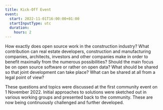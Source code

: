 ```yaml
---
title: Kick-Off Event
event:
  start: 2022-11-01T16:00:00+01:00
  startInputType: utc
  duration:
    hours: 2
---
```


How exactly does open source work in the construction industry? What contribution can real estate developers, construction and manufacturing companies, architects, investors and other companies make in order to benefit maximally from the numerous possibilities? Should the main focus be on open source software or rather on open data? What should be shared so that joint development can take place? What can be shared at all from a legal point of view?

These questions and topics were discussed at the first community event on 1 November 2022. Initial approaches to solutions were sketched out in various working groups and presented back to the community. These are now being continuously challenged and further developed.
